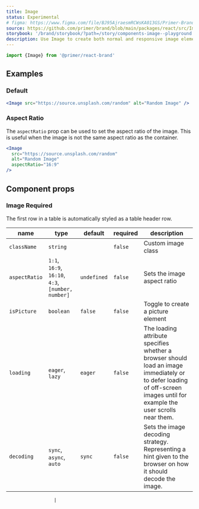 ```yaml
---
title: Image
status: Experimental
# figma: https://www.figma.com/file/BJ95AjraesmRCWsKA013GS/Primer-Brand?node-id=539%3A14285&t=RJEWZhVUtrRQ0pKh-0
source: https://github.com/primer/brand/blob/main/packages/react/src/Image/Image.tsx
storybook: '/brand/storybook/?path=/story/components-image--playground'
description: Use Image to create both normal and responsive image elements.
---
```



```js
import {Image} from '@primer/react-brand'
```

## Examples

### Default

```jsx live
<Image src="https://source.unsplash.com/random" alt="Random Image" />
```

### Aspect Ratio

The `aspectRatio` prop can be used to set the aspect ratio of the image. This is useful when the image is not the same aspect ratio as the container.

```jsx live
<Image
  src="https://source.unsplash.com/random"
  alt="Random Image"
  aspectRatio="16:9"
/>
```

## Component props

### Image <Label>Required</Label>

The first row in a table is automatically styled as a table header row.

| name          | type                                              | default     | required | description                                                                                                                                                               |
| ------------- | ------------------------------------------------- | ----------- | -------- | ------------------------------------------------------------------------------------------------------------------------------------------------------------------------- |
| `className`   | `string`                                          |             | `false`  | Custom image class                                                                                                                                                        |
| `aspectRatio` | `1:1`, `16:9`, `16:10`, `4:3`, `[number, number]` | `undefined` | `false`  | Sets the image aspect ratio                                                                                                                                               |
| `isPicture`   | `boolean`                                         | `false`     | `false`  | Toggle to create a picture element                                                                                                                                        |
| `loading`     | `eager`, `lazy`                                   | `eager`     | `false`  | The loading attribute specifies whether a browser should load an image immediately or to defer loading of off-screen images until for example the user scrolls near them. |
| `decoding`    | `sync`, `async`, `auto`                           | `sync`      | `false`  | Sets the image decoding strategy. Representing a hint given to the browser on how it should decode the image.                                                             |

                      |
